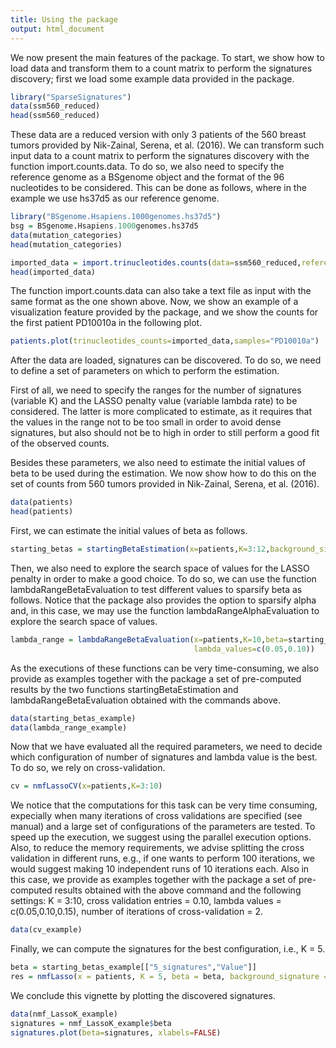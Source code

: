 ```yaml
---
title: Using the package
output: html_document
---
```


We now present the main features of the package. To start, we show how to load data and transform them to a count matrix to perform the signatures discovery; first we load some example data provided in the package. 

```r
library("SparseSignatures")
data(ssm560_reduced)
head(ssm560_reduced)
```

These data are a reduced version with only 3 patients of the 560 breast tumors provided by Nik-Zainal, Serena, et al. (2016). We can transform such input data to a count matrix to perform the signatures discovery with the function import.counts.data. To do so, we also need to specify the reference genome as a BSgenome object and the format of the 96 nucleotides to be considered. This can be done as follows, where in the example we use hs37d5 as our reference genome. 

```r
library("BSgenome.Hsapiens.1000genomes.hs37d5")
bsg = BSgenome.Hsapiens.1000genomes.hs37d5
data(mutation_categories)
head(mutation_categories)
```

```r
imported_data = import.trinucleotides.counts(data=ssm560_reduced,reference=bsg,mutation_categories=mutation_categories)
head(imported_data)
```

The function import.counts.data can also take a text file as input with the same format as the one shown above. Now, we show an example of a visualization feature provided by the package, and we show the counts for the first patient PD10010a in the following plot. 

```r
patients.plot(trinucleotides_counts=imported_data,samples="PD10010a")
```

After the data are loaded, signatures can be discovered. To do so, we need to define a set of parameters on which to perform the estimation. 

First of all, we need to specify the ranges for the number of signatures (variable K) and the LASSO penalty value (variable lambda rate) to be considered. The latter is more complicated to estimate, as it requires that the values in the range not to be too small in order to avoid dense signatures, but also should not be to high in order to still perform a good fit of the observed counts. 

Besides these parameters, we also need to estimate the initial values of beta to be used during the estimation. We now show how to do this on the set of counts from 560 tumors provided in Nik-Zainal, Serena, et al. (2016). 

```r
data(patients)
head(patients)
```

First, we can estimate the initial values of beta as follows. 

```r
starting_betas = startingBetaEstimation(x=patients,K=3:12,background_signature=background)
```

Then, we also need to explore the search space of values for the LASSO penalty in order to make a good choice. To do so, we can use the function lambdaRangeBetaEvaluation to test different values to sparsify beta as follows. Notice that the package also provides the option to sparsify alpha and, in this case, we may use the function lambdaRangeAlphaEvaluation to explore the search space of values. 

```r
lambda_range = lambdaRangeBetaEvaluation(x=patients,K=10,beta=starting_betas[[8,1]],
                                         lambda_values=c(0.05,0.10))
```

As the executions of these functions can be very time-consuming, we also provide as examples together with the package a set of pre-computed results by the two functions startingBetaEstimation and lambdaRangeBetaEvaluation obtained with the commands above. 

```r
data(starting_betas_example)
data(lambda_range_example)
```

Now that we have evaluated all the required parameters, we need to decide which configuration of number of signatures and lambda value is the best. To do so, we rely on cross-validation. 

```r
cv = nmfLassoCV(x=patients,K=3:10)
```

We notice that the computations for this task can be very time consuming, expecially when many iterations of cross validations are specified (see manual) and a large set of configurations of the parameters are tested. To speed up the execution, we suggest using the parallel execution options. Also, to reduce the memory requirements, we advise splitting the cross validation in different runs, e.g., if one wants to perform 100 iterations, we would suggest making 10 independent runs of 10 iterations each. Also in this case, we provide as examples together with the package a set of pre-computed results obtained with the above command and the following settings: K = 3:10, cross validation entries = 0.10, lambda values = c(0.05,0.10,0.15), number of iterations of cross-validation = 2. 

```r
data(cv_example)
```

Finally, we can compute the signatures for the best configuration, i.e., K = 5. 

```r
beta = starting_betas_example[["5_signatures","Value"]]
res = nmfLasso(x = patients, K = 5, beta = beta, background_signature = background, seed = 12345)
```


We conclude this vignette by plotting the discovered signatures. 

```r
data(nmf_LassoK_example)
signatures = nmf_LassoK_example$beta
signatures.plot(beta=signatures, xlabels=FALSE)
```

